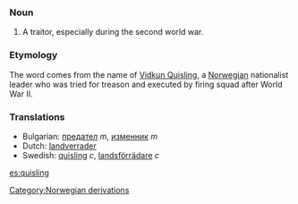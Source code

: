 ===Noun===
#A traitor, especially during the second world war.

===Etymology===

The word comes from the name of [http://en.wikipedia.org/wiki/Vidkun_Quisling Vidkun Quisling], a [[Norwegian]] nationalist leader who was tried for treason and executed by firing squad after World War II.

===Translations===
*Bulgarian: [[предател]] ''m'', [[изменник]] ''m''
*Dutch: [[landverrader]]
*Swedish: [[quisling]] ''c'', [[landsförrädare]] ''c''

[[Category:Norwegian derivations]]

[[es:quisling]]